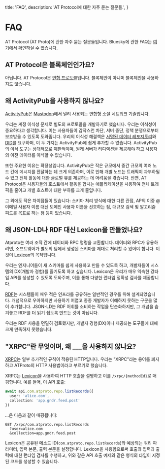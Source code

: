   title: 'FAQ',
  description:
    'AT Protocol에 대한 자주 묻는 질문들.',
}

# FAQ

AT Protocol (AT Proto)에 관한 자주 묻는 질문들입니다. Bluesky에 관한 FAQ는 [여기](https://gndr.social/about/faq)에서 확인하실 수 있습니다.

## AT Protocol은 블록체인인가요?

아닙니다. AT Protocol은 [연합 프로토콜](https://ko.wikipedia.org/wiki/연합_(정보_기술))입니다. 블록체인이 아니며 블록체인을 사용하지도 않습니다.

## 왜 ActivityPub을 사용하지 않나요?

[ActivityPub](https://ko.wikipedia.org/wiki/ActivityPub)은 [Mastodon](https://joinmastodon.org/)에서 널리 사용되는 연합형 소셜 네트워크 기술입니다.

우리는 계정 이식성 문제로 별도의 프로토콜을 개발하기로 했습니다. 우리는 이식성이 중요하다고 생각합니다. 이는 사용자들이 갑작스런 차단, 서버 중단, 정책 분쟁으로부터 보호받을 수 있도록 도와줍니다. 우리의 이식성 해결책은 [서명된 데이터 레포지토리](/guides/data-repos)와 [DID](/guides/identity)를 요구하며, 이 두 가지는 ActivityPub에 쉽게 추가할 수 없습니다. ActivityPub의 이식 도구는 상대적으로 제한적이며, 원래 서버가 리디렉션을 제공해야 하고 사용자의 이전 데이터를 이식할 수 없습니다.

또한 주요한 이유는 확장성입니다. ActivityPub은 작은 규모에서 중간 규모의 여러 노드 간에 메시지를 전달하는 데 크게 의존하며, 이로 인해 개별 노드는 트래픽이 과부하될 수 있고 전체 활동에 대한 글로벌 뷰를 제공하는 데 어려움을 겪습니다. 반면, AT Protocol은 사용자들의 호스트에서 활동을 합치는 애플리케이션을 사용하여 전체 트래픽을 줄이고 개별 호스트에 대한 부하를 크게 줄입니다.

그 외에도 작은 차이점들이 있습니다: 스키마 처리 방식에 대한 다른 관점, AP의 이중 @ 이메일 사용자 이름 대신 도메인 사용자 이름을 선호하는 점, 대규모 검색 및 알고리즘 피드를 목표로 하는 점 등이 있습니다.

## 왜 JSON-LD나 RDF 대신 Lexicon을 만들었나요?

Atproto는 여러 조직 간에 데이터와 RPC 명령을 교환합니다. 데이터와 RPC가 유용하려면, 소프트웨어가 별도의 팀에서 생성된 스키마를 제대로 처리할 수 있어야 합니다. 이것이 [Lexicon](/guides/lexicon)의 목적입니다.

우리는 엔지니어들이 새 스키마를 쉽게 사용하고 만들 수 있도록 하고, 개발자들이 시스템의 DX(개발자 경험)를 즐기도록 하고 싶습니다. Lexicon은 우리가 매우 익숙한 강타입 API를 생성할 수 있도록 도와주며, 이를 통해 다양한 런타임 정확성 검사를 제공합니다.

[RDF](https://ko.wikipedia.org/wiki/리소스_설명_프레임워크)는 시스템들이 매우 적은 인프라를 공유하는 일반적인 경우를 위해 설계되었습니다. 개념적으로 우아하지만 사용하기 어렵고 종종 개발자가 이해하지 못하는 구문을 많이 추가합니다. JSON-LD는 RDF 어휘를 소비하는 작업을 단순화하지만, 그 개념을 숨겨놓고 RDF를 더 읽기 쉽도록 만드는 것이 아닙니다.

우리는 RDF 사용을 면밀히 검토했지만, 개발자 경험(DX)이나 제공되는 도구들에 대해 크게 만족하지 못했습니다.

## "XRPC"란 무엇이며, 왜 ___을 사용하지 않나요?

[XRPC](/specs/xrpc)는 일부 추가적인 규칙이 적용된 HTTP입니다. 우리는 "XRPC"라는 용어를 폐지하고 ATProto의 HTTP 사용법이라고 부르기로 했습니다.

XRPC는 [Lexicon](/guides/lexicon)을 사용하여 HTTP 호출을 설명하고 이를 `/xrpc/{methodId}`로 매핑합니다. 예를 들어, 이 API 호출:

```typescript
await api.com.atproto.repo.listRecords({
  user: 'alice.com',
  collection: 'app.gndr.feed.post'
})
```

...은 다음과 같이 매핑됩니다:

```text
GET /xrpc/com.atproto.repo.listRecords
  ?user=alice.com
  &collection=app.gndr.feed.post
```

Lexicon은 공유된 메소드 ID(`com.atproto.repo.listRecords`)와 예상되는 쿼리 파라미터, 입력 본문, 출력 본문을 설정합니다. Lexicon을 사용함으로써 호출의 입력과 출력에 대한 런타임 검사를 수행하고, 위와 같은 API 호출 예제와 같은 형식의 타입이 지정된 코드를 생성할 수 있습니다.